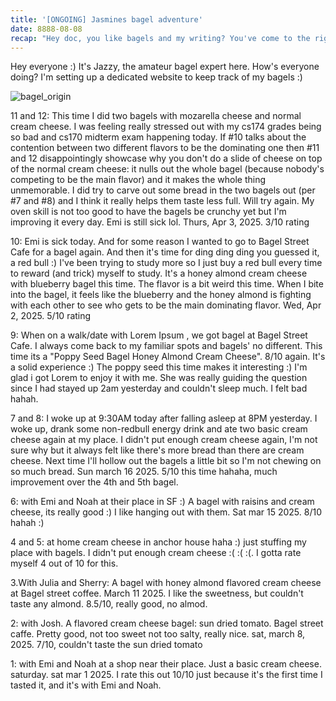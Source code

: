 ```yaml
---
title: '[ONGOING] Jasmines bagel adventure'
date: 8888-08-08
recap: "Hey doc, you like bagels and my writing? You've come to the right place :)"
---
```

Hey everyone :) It's Jazzy, the amateur bagel expert here. How's everyone doing? I'm setting up a dedicated website to
keep track of my bagels :)

![bagel_origin](/blogs/bagel_count/bagel_origin.png)


11 and 12:
This time I did two bagels with mozarella cheese and normal cream cheese. I was feeling really stressed out with
my cs174 grades being so bad and cs170 midterm exam happening today. If #10 talks about the contention between two
different flavors to be the dominating one then #11 and 12 disappointingly showcase why you don't do a slide of
cheese on top of the normal cream cheese: it nulls out the whole bagel (because nobody's competing to be the main
flavor)
 and it makes the whole thing unmemorable.
I did try to carve out some bread in the two bagels out (per #7 and #8) and I think it really helps them taste less
full. Will try
again. My oven skill is not too good to have the bagels be crunchy yet but I'm improving it every day.
Emi is
still sick lol.
Thurs, Apr 3, 2025. 3/10 rating

10: Emi is sick today. And for some reason I wanted to go to Bagel Street Cafe for a bagel again. And then it's
time for
ding ding ding you guessed it, a red bull :) I've been trying to study more so I just buy a red bull every time
to reward (and trick) myself to study. It's a honey almond cream cheese with blueberry bagel this time. The flavor is a
bit weird
this time. When I bite into the bagel, it feels like the blueberry and the honey almond is fighting with each other
to see who gets to be the main dominating flavor. Wed, Apr 2, 2025. 5/10 rating

9: When on a walk/date with Lorem Ipsum , we got bagel at Bagel Street Cafe. I always come back to my familiar spots and
bagels' no different. This time its a "Poppy Seed Bagel Honey Almond Cream Cheese". 8/10 again. It's a solid
experience :) The poppy seed this time makes it interesting :) I'm glad i got Lorem to enjoy it with me. She was
really guiding the question since I had stayed up 2am yesterday and couldn't sleep much. I felt bad hahah.

7 and 8: I woke up at 9:30AM today after falling asleep at 8PM yesterday. I woke up, drank some non-redbull energy
drink and ate two basic cream cheese again at my place. I didn't put enough cream cheese again, I'm not sure why but
it always felt like there's more bread than there are cream cheese. Next time I'll hollow out the bagels a little
bit so I'm not chewing on so much bread. Sun march 16 2025. 5/10 this time hahaha, much improvement over the 4th and
5th
bagel.

6: with Emi and Noah at their place in SF :) A bagel with raisins and cream cheese, its really good :) I like
hanging out with them. Sat mar 15 2025. 8/10 hahah :)


4 and 5: at home cream cheese in anchor house haha :) just stuffing my place with bagels. I didn't put enough cream
cheese :( :( :(. I gotta rate myself 4 out of 10 for this.


3.With Julia and Sherry: A bagel with honey almond flavored cream cheese at Bagel street coffee. March 11 2025. I
like the sweetness, but couldn't taste any almond. 8.5/10, really good, no almod.


2: with Josh. A flavored cream cheese bagel: sun dried tomato. Bagel street caffe. Pretty good, not too sweet not
too salty, really nice. sat, march 8, 2025. 7/10, couldn't taste the sun dried tomato

1: with Emi and Noah at a shop near their place. Just a basic cream cheese. saturday. sat mar 1 2025. I rate this
out 10/10 just because it's the first time I tasted it, and it's with Emi and Noah.






